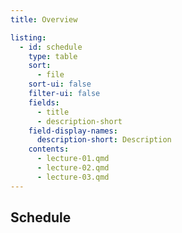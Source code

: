 ```yaml
---
title: Overview

listing:
  - id: schedule
    type: table
    sort:
      - file
    sort-ui: false
    filter-ui: false
    fields: 
      - title
      - description-short
    field-display-names: 
      description-short: Description
    contents:
      - lecture-01.qmd
      - lecture-02.qmd
      - lecture-03.qmd
---
```


## Schedule

::: {#schedule}
:::